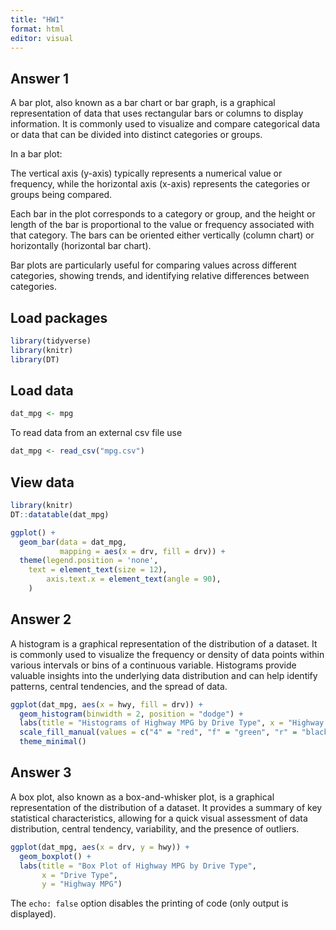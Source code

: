 ```yaml
---
title: "HW1"
format: html
editor: visual
---
```


## Answer 1

A bar plot, also known as a bar chart or bar graph, is a graphical representation of data that uses rectangular bars or columns to display information. It is commonly used to visualize and compare categorical data or data that can be divided into distinct categories or groups.

In a bar plot:

The vertical axis (y-axis) typically represents a numerical value or frequency, while the horizontal axis (x-axis) represents the categories or groups being compared.

Each bar in the plot corresponds to a category or group, and the height or length of the bar is proportional to the value or frequency associated with that category. The bars can be oriented either vertically (column chart) or horizontally (horizontal bar chart).

Bar plots are particularly useful for comparing values across different categories, showing trends, and identifying relative differences between categories.

## Load packages

```r
library(tidyverse)
library(knitr)
library(DT)

```

## Load data

```r
dat_mpg <- mpg

```

To read data from an external csv file use

```r
dat_mpg <- read_csv("mpg.csv")

```

## View data

```r
library(knitr)
DT::datatable(dat_mpg)
```

```r
ggplot() + 
  geom_bar(data = dat_mpg, 
           mapping = aes(x = drv, fill = drv)) + 
  theme(legend.position = 'none',
    text = element_text(size = 12),
        axis.text.x = element_text(angle = 90),
    )
```

## Answer 2

A histogram is a graphical representation of the distribution of a dataset. It is commonly used to visualize the frequency or density of data points within various intervals or bins of a continuous variable. Histograms provide valuable insights into the underlying data distribution and can help identify patterns, central tendencies, and the spread of data.

```r
ggplot(dat_mpg, aes(x = hwy, fill = drv)) +
  geom_histogram(binwidth = 2, position = "dodge") +
  labs(title = "Histograms of Highway MPG by Drive Type", x = "Highway MPG", y = "Frequency") +
  scale_fill_manual(values = c("4" = "red", "f" = "green", "r" = "black")) +
  theme_minimal()
```

## Answer 3

A box plot, also known as a box-and-whisker plot, is a graphical representation of the distribution of a dataset. It provides a summary of key statistical characteristics, allowing for a quick visual assessment of data distribution, central tendency, variability, and the presence of outliers.

```r
ggplot(dat_mpg, aes(x = drv, y = hwy)) +
  geom_boxplot() +
  labs(title = "Box Plot of Highway MPG by Drive Type",
       x = "Drive Type",
       y = "Highway MPG")
```

The `echo: false` option disables the printing of code (only output is displayed).
